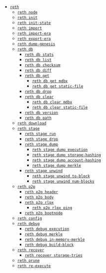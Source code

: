 - [`reth`](/cli/reth)
  - [`reth node`](/cli/reth/node)
  - [`reth init`](/cli/reth/init)
  - [`reth init-state`](/cli/reth/init-state)
  - [`reth import`](/cli/reth/import)
  - [`reth import-era`](/cli/reth/import-era)
  - [`reth export-era`](/cli/reth/export-era)
  - [`reth dump-genesis`](/cli/reth/dump-genesis)
  - [`reth db`](/cli/reth/db)
    - [`reth db stats`](/cli/reth/db/stats)
    - [`reth db list`](/cli/reth/db/list)
    - [`reth db checksum`](/cli/reth/db/checksum)
    - [`reth db diff`](/cli/reth/db/diff)
    - [`reth db get`](/cli/reth/db/get)
      - [`reth db get mdbx`](/cli/reth/db/get/mdbx)
      - [`reth db get static-file`](/cli/reth/db/get/static-file)
    - [`reth db drop`](/cli/reth/db/drop)
    - [`reth db clear`](/cli/reth/db/clear)
      - [`reth db clear mdbx`](/cli/reth/db/clear/mdbx)
      - [`reth db clear static-file`](/cli/reth/db/clear/static-file)
    - [`reth db version`](/cli/reth/db/version)
    - [`reth db path`](/cli/reth/db/path)
  - [`reth download`](/cli/reth/download)
  - [`reth stage`](/cli/reth/stage)
    - [`reth stage run`](/cli/reth/stage/run)
    - [`reth stage drop`](/cli/reth/stage/drop)
    - [`reth stage dump`](/cli/reth/stage/dump)
      - [`reth stage dump execution`](/cli/reth/stage/dump/execution)
      - [`reth stage dump storage-hashing`](/cli/reth/stage/dump/storage-hashing)
      - [`reth stage dump account-hashing`](/cli/reth/stage/dump/account-hashing)
      - [`reth stage dump merkle`](/cli/reth/stage/dump/merkle)
    - [`reth stage unwind`](/cli/reth/stage/unwind)
      - [`reth stage unwind to-block`](/cli/reth/stage/unwind/to-block)
      - [`reth stage unwind num-blocks`](/cli/reth/stage/unwind/num-blocks)
  - [`reth p2p`](/cli/reth/p2p)
    - [`reth p2p header`](/cli/reth/p2p/header)
    - [`reth p2p body`](/cli/reth/p2p/body)
    - [`reth p2p rlpx`](/cli/reth/p2p/rlpx)
      - [`reth p2p rlpx ping`](/cli/reth/p2p/rlpx/ping)
    - [`reth p2p bootnode`](/cli/reth/p2p/bootnode)
  - [`reth config`](/cli/reth/config)
  - [`reth debug`](/cli/reth/debug)
    - [`reth debug execution`](/cli/reth/debug/execution)
    - [`reth debug merkle`](/cli/reth/debug/merkle)
    - [`reth debug in-memory-merkle`](/cli/reth/debug/in-memory-merkle)
    - [`reth debug build-block`](/cli/reth/debug/build-block)
  - [`reth recover`](/cli/reth/recover)
    - [`reth recover storage-tries`](/cli/reth/recover/storage-tries)
  - [`reth prune`](/cli/reth/prune)
  - [`reth re-execute`](/cli/reth/re-execute)
